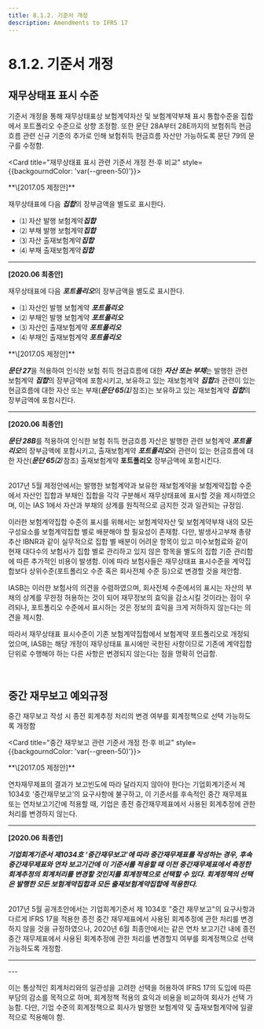 ```yaml
---
title: 8.1.2. 기준서 개정
description: Amendments to IFRS 17
---
```


# 8.1.2. 기준서 개정

## 재무상태표 표시 수준

기준서 개정을 통해 재무상태표상 보험계약자산 및 보험계약부채 표시 통합수준을 집합에서 포트폴리오 수준으로 상향 조정함. 또한 문단 28A부터 28E까지의 보험취득 현금흐름 관련 신규 기준의 추가로 인해 보험취득 현금흐름 자산만 가능하도록 문단 79의 문구를 수정함.

<Card title="재무상태표 표시 관련 기준서 개정 전·후 비교" style={{backgourndColor: 'var(--green-50)'}}>

<Accordion activeIndex={[]}>
<AccordionTab header="78">
**\[2017.05 제정안]**

재무상태표에 다음 ***집합***의 장부금액을 별도로 표시한다.

* ⑴ 자산 발행 보험계약***집합***
* ⑵ 부채 발행 보험계약***집합***
* ⑶ 자산 출재보험계약***집합***
* ⑷ 부채 출재보험계약***집합***

---

**\[2020.06 최종안]**

재무상태표에 다음 ***포트폴리오***의 장부금액을 별도로 표시한다.

* ⑴ 자산인 발행 보험계약 ***포트폴리오***
* ⑵ 부채인 발행 보험계약 ***포트폴리오***
* ⑶ 자산인 출재보험계약 ***포트폴리오***
* ⑷ 부채인 출재보험계약 ***포트폴리오***
</AccordionTab>

<AccordionTab header="79">
**\[2017.05 제정안]**

***문단 27***을 적용하여 인식한 보험 취득 현금흐름에 대한 ***자산 또는 부채***는 발행한 관련 보험계약 ***집합***의 장부금액에 포함시키고, 보유하고 있는 재보험계약 ***집합***과 관련이 있는 현금흐름에 대한 자산 또는 부채(***문단 65⑴*** 참조)는 보유하고 있는 재보험계약 ***집합***의 장부금액에 포함시킨다.

---

**\[2020.06 최종안]**

***문단 28B***를 적용하여 인식한 보험 취득 현금흐름 자산은 발행한 관련 보험계약 ***포트폴리오***의 장부금액에 포함시키고, 출재보험계약 ***포트폴리오***와 관련이 있는 현금흐름에 대한 자산(***문단 65⑵*** 참조) 출재보험계약 **포트폴리오** 장부금액에 포함시킨다.
</AccordionTab>
</Accordion>
</Card>

<br/>
2017년 5월 제정안에서는 발행한 보험계약과 보유한 재보험계약을 보험계약집합 수준에서 자산인 집합과 부채인 집합을 각각 구분해서 재무상태표에 표시할 것을 제시하였으며, 이는 IAS 1에서 자산과 부채의 상계를 원칙적으로 금지한 것과 일관되는 규정임.

이러한 보험계약집합 수준의 표시를 위해서는 보험계약자산 및 보험계약부채 내의 모든 구성요소를 보험계약집합 별로 배분해야 할 필요성이 존재함. 다만, 발생사고부채 총량추산 IBNR과 같이 실무적으로 집합 별 배분이 어려운 항목이 있고 미수보험료와 같이 현재 대다수의 보험사가 집합 별로 관리하고 있지 않은 항목을 별도의 집합 기준 관리함에 따른 추가적인 비용이 발생함. 이에 따라 보험사들은 재무상태표 표시수준을 계약집합보다 상위수준(포트폴리오 수준 혹은 회사전체 수준 등)으로 변경할 것을 제안함.

IASB는 이러한 보험사의 의견을 수렴하였으며, 회사전체 수준에서의 표시는 자산의 부채의 상계를 무한정 허용하는 것이 되어 재무정보의 효익을 감소시킬 것이라는 점이 우려되나, 포트폴리오 수준에서 표시하는 것은 정보의 효익을 크게 저하하지 않는다는 의견을 제시함.

따라서 재무상태표 표시수준이 기존 보험계약집합에서 보험계약 포트폴리오로 개정되었으며, IASB는 해당 개정이 재무상태표 표시에만 국한된 사항이므로 기존에 계약집합 단위로 수행해야 하는 다른 사항은 변경되지 않는다는 점을 명확히 언급함.

<br/>
## 중간 재무보고 예외규정

중간 재무보고 작성 시 종전 회계추정 처리의 변경 여부를 회계정책으로 선택 가능하도록 개정함

<Card title="중간 재무보고 관련 기준서 개정 전·후 비교" style={{backgourndColor: 'var(--green-50)'}}>

<Accordion activeIndex={[]}>
<AccordionTab header="B137">
**\[2017.05 제정안]**

연차재무제표의 결과가 보고빈도에 따라 달라지지 않아야 한다는 기업회계기준서 제1034호 ‘중간재무보고’의 요구사항에 불구하고, 이 기준서를 후속적인 중간 재무제표 또는 연차보고기간에 적용할 때, 기업은 종전 중간재무제표에서 사용된 회계추정에 관한 처리를 변경하지 않는다.

---

**\[2020.06 최종안]**

***기업회계기준서 제1034호 ‘중간재무보고’에 따라 중간재무제표를 작성하는 경우, 후속 중간재무제표와 연차 보고기간에 이 기준서를 적용할 때 이전 중간재무제표에서 측정한 회계추정의 회계처리를 변경할 것인지를 회계정책으로 선택할 수 있다. 회계정책의 선택은 발행한 모든 보험계약집합과 모든 출재보험계약집합에 적용한다.***
</AccordionTab>
</Accordion>
</Card>

<br/>
2017년 5월 공개초안에서는 기업회계기준서 제 1034호 "중간 재무보고"의 요구사항과 다르게 IFRS 17을 적용한 종전 중간 재무제표에서 사용된 회계추정에 관한 처리를 변경하지 않을 것을 규정하였으나, 2020년 6월 최종안에서는 같은 연차 보고기간 내에 종전 중간 재무제표에서 사용된 회계추정에 관한 처리를 변경할지 여부를 회계정책으로 선택 가능하도록 개정함.

---
<CenterImg src="/ifrs/그림9-3.png" caption="[종전 중간재무제표 회계정책 선택]" width="700" />
---

이는 통상적인 회계처리와의 일관성을 고려한 선택을 허용하여 IFRS 17의 도입에 따른 부담의 감소를 목적으로 하며, 회계정책 적용의 효익과 비용을 비교하여 회사가 선택 가능함. 다만, 기업 수준의 회계정책으로 회사가 발행한 보험계약 및 출재보험계약에 일괄적으로 적용해야 함.
